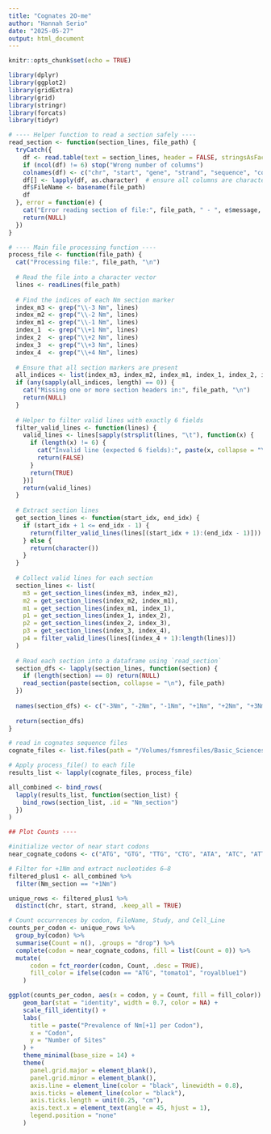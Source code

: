 ```yaml
---
title: "Cognates 2O-me"
author: "Hannah Serio"
date: "2025-05-27"
output: html_document
---
```


```r
knitr::opts_chunk$set(echo = TRUE)

library(dplyr)
library(ggplot2)
library(gridExtra)
library(grid)
library(stringr)
library(forcats)
library(tidyr)

```

```r

# ---- Helper function to read a section safely ----
read_section <- function(section_lines, file_path) {
  tryCatch({
    df <- read.table(text = section_lines, header = FALSE, stringsAsFactors = FALSE, sep = "\t")
    if (ncol(df) != 6) stop("Wrong number of columns")
    colnames(df) <- c("chr", "start", "gene", "strand", "sequence", "codon")
    df[] <- lapply(df, as.character)  # ensure all columns are character
    df$FileName <- basename(file_path)
    df
  }, error = function(e) {
    cat("Error reading section of file:", file_path, " - ", e$message, "\n")
    return(NULL)
  })
}

# ---- Main file processing function ----
process_file <- function(file_path) {
  cat("Processing file:", file_path, "\n")
  
  # Read the file into a character vector
  lines <- readLines(file_path)
  
  # Find the indices of each Nm section marker
  index_m3 <- grep("\\-3 Nm", lines)
  index_m2 <- grep("\\-2 Nm", lines)
  index_m1 <- grep("\\-1 Nm", lines)
  index_1  <- grep("\\+1 Nm", lines)
  index_2  <- grep("\\+2 Nm", lines)
  index_3  <- grep("\\+3 Nm", lines)
  index_4  <- grep("\\+4 Nm", lines)
  
  # Ensure that all section markers are present
  all_indices <- list(index_m3, index_m2, index_m1, index_1, index_2, index_3, index_4)
  if (any(sapply(all_indices, length) == 0)) {
    cat("Missing one or more section headers in:", file_path, "\n")
    return(NULL)
  }
  
  # Helper to filter valid lines with exactly 6 fields
  filter_valid_lines <- function(lines) {
    valid_lines <- lines[sapply(strsplit(lines, "\t"), function(x) {
      if (length(x) != 6) {
        cat("Invalid line (expected 6 fields):", paste(x, collapse = "\t"), "\n")
        return(FALSE)
      }
      return(TRUE)
    })]
    return(valid_lines)
  }
  
  # Extract section lines
  get_section_lines <- function(start_idx, end_idx) {
    if (start_idx + 1 <= end_idx - 1) {
      return(filter_valid_lines(lines[(start_idx + 1):(end_idx - 1)]))
    } else {
      return(character())
    }
  }
  
  # Collect valid lines for each section
  section_lines <- list(
    m3 = get_section_lines(index_m3, index_m2),
    m2 = get_section_lines(index_m2, index_m1),
    m1 = get_section_lines(index_m1, index_1),
    p1 = get_section_lines(index_1, index_2),
    p2 = get_section_lines(index_2, index_3),
    p3 = get_section_lines(index_3, index_4),
    p4 = filter_valid_lines(lines[(index_4 + 1):length(lines)])
  )
  
  # Read each section into a dataframe using `read_section`
  section_dfs <- lapply(section_lines, function(section) {
    if (length(section) == 0) return(NULL)
    read_section(paste(section, collapse = "\n"), file_path)
  })
  
  names(section_dfs) <- c("-3Nm", "-2Nm", "-1Nm", "+1Nm", "+2Nm", "+3Nm", "+4Nm")
  
  return(section_dfs)
}

# read in cognates sequence files
cognate_files <- list.files(path = "/Volumes/fsmresfiles/Basic_Sciences/Pharm/Arango_Lab/Quest/2ometh/5utrSequence/nmPositionsGenome", pattern = "*Cognates.bed$", full.names = TRUE)

# Apply process_file() to each file
results_list <- lapply(cognate_files, process_file)

all_combined <- bind_rows(
  lapply(results_list, function(section_list) {
    bind_rows(section_list, .id = "Nm_section")
  })
)

## Plot Counts ----

#initialize vector of near start codons
near_cognate_codons <- c("ATG", "GTG", "TTG", "CTG", "ATA", "ATC", "ATT", "AGG", "ACG", "AAG")

# Filter for +1Nm and extract nucleotides 6–8
filtered_plus1 <- all_combined %>%
  filter(Nm_section == "+1Nm")

```
```r

unique_rows <- filtered_plus1 %>%
  distinct(chr, start, strand, .keep_all = TRUE)

# Count occurrences by codon, FileName, Study, and Cell_Line
counts_per_codon <- unique_rows %>%
  group_by(codon) %>%
  summarise(Count = n(), .groups = "drop") %>%
  complete(codon = near_cognate_codons, fill = list(Count = 0)) %>%
  mutate(
      codon = fct_reorder(codon, Count, .desc = TRUE),
      fill_color = ifelse(codon == "ATG", "tomato1", "royalblue1")
    )

ggplot(counts_per_codon, aes(x = codon, y = Count, fill = fill_color)) +
    geom_bar(stat = "identity", width = 0.7, color = NA) +
    scale_fill_identity() +
    labs(
      title = paste("Prevalence of Nm[+1] per Codon"),
      x = "Codon",
      y = "Number of Sites"
    ) +
    theme_minimal(base_size = 14) +
    theme(
      panel.grid.major = element_blank(),
      panel.grid.minor = element_blank(),
      axis.line = element_line(color = "black", linewidth = 0.8),
      axis.ticks = element_line(color = "black"),
      axis.ticks.length = unit(0.25, "cm"),
      axis.text.x = element_text(angle = 45, hjust = 1),
      legend.position = "none"
    )

```
